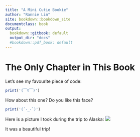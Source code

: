 ```yaml
---
title: "A Mini Cutie Bookie"
author: "Rannie Lin"
site: bookdown::bookdown_site
documentclass: book
output:
  bookdown::gitbook: default
  output_dir: "docs"
  #bookdown::pdf_book: default
---
```


# The Only Chapter in This Book

Let's see my favourite piece of code:

```r
print('(￣▽￣)')
```

How about this one? Do you like this face?
```r
print('(´･_･`)')
```

Here is a picture I took during the trip to Alaska:
![](./imgs/pic1.JPG)

It was a beautiful trip!

<!-- If you need PDF output, uncomment bookdown::pdf_book above in YAML. You will need a LaTeX installation, e.g., https://yihui.name/tinytex/ -->

